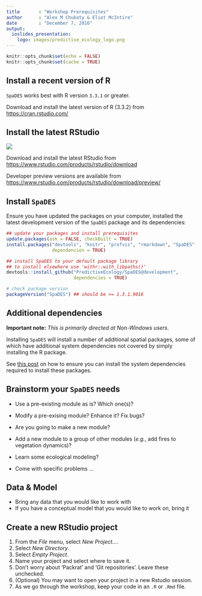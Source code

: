 ```yaml
---
title       : "Workshop Prerequisites"
author      : "Alex M Chubaty & Eliot McIntire"
date        : "December 7, 2016"
output:
  ioslides_presentation:
    logo: images/predictive_ecology_logo.png
---
```


```r
knitr::opts_chunk$set(echo = FALSE)
knitr::opts_chunk$set(cache = TRUE)
```

## Install a recent version of R

`SpaDES` works best with R version `3.3.1` or greater.

Download and install the latest version of R (3.3.2) from [https://cran.rstudio.com/](https://cran.rstudio.com/)

## Install the latest RStudio

![](images/RStudio-Logo-Blue-Gray-125.png)

Download and install the latest RStudio from [https://www.rstudio.com/products/rstudio/download](https://www.rstudio.com/products/rstudio/download)

Developer preview versions are available from [https://www.rstudio.com/products/rstudio/download/preview/](https://www.rstudio.com/products/rstudio/download/preview/)

## Install `SpaDES`

Ensure you have updated the packages on your computer, installed the latest development version of the `SpaDES` package and its dependencies:

```r
## update your packages and install prerequisites
update.packages(ask = FALSE, checkBuilt = TRUE)
install.packages("devtools", "knitr", "profvis", "rmarkdown", "SpaDES",
                 dependencies = TRUE)

## install SpaDES to your default package library
## to install elsewhere use 'withr::with_libpaths()'
devtools::install_github("PredictiveEcology/SpaDES@development",
                         dependencies = TRUE)

# check package version
packageVersion("SpaDES") ## should be >= 1.3.1.9016
```

## Additional dependencies

**Important note:** *This is primarily directed at Non-Windows users*.

Installing `SpaDES` will install a number of additional spatial packages, some of which have additional system dependencies not covered by simply installing the R package.

See [this post](http://predictiveecology.org/2015/04/24/installing-R-spatial-packages.html) on how to ensure you can install the system dependencies required to install these packages.

## Brainstorm your `SpaDES` needs

- Use a pre-existing module as is? Which one(s)?

- Modify a pre-exising module? Enhance it? Fix bugs?

- Are you going to make a new module?

- Add a new module to a group of other modules (*e.g.*, add fires to vegetation dynamics)?

- Learn some ecological modeling?

- Come with specific problems ...

## Data & Model

- Bring any data that you would like to work with
- If you have a conceptual model that you would like to work on, bring it

## Create a new RStudio project

1. From the *File* menu, select *New Project...*.
2. Select *New Directory*.
3. Select *Empty Project*.
4. Name your project and select where to save it.
5. Don't worry about 'Packrat' and 'Git repositories'. Leave these unchecked.
6. (Optional) You may want to open your project in a new Rstudio session.
7. As we go through the workshop, keep your code in an `.R` or `.Rmd` file.
